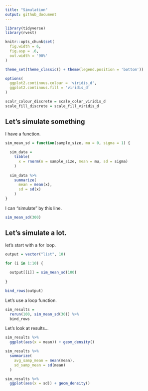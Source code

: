 ```yaml
---
title: "Simulation"
output: github_document
---
```


```r
library(tidyverse)
library(rvest)

knitr::opts_chunk$set(
  fig.width = 6,
  fig.asp = .6,
  out.width = '90%'
)

theme_set(theme_classic() + theme(legend.position = 'bottom'))

options(
  ggplot2.continous.colour = 'viridis_d',
  ggplot2.continous.fill = 'viridis_d'
)

scalr_colour_discrete = scale_color_viridis_d
scale_fill_discrete = scale_fill_viridis_d
```

## Let's simulate something

I have a function.

```r
sim_mean_sd = function(sample_size, mu = 0, sigma = 1) { 
  
  sim_data = 
    tibble(
      x = rnorm(n = sample_size, mean = mu, sd = sigma)
    )
  
  sim_data %>% 
    summarize(
      mean = mean(x),
      sd = sd(x)
    )
}
```

I can "simulate" by this line.

```r
sim_mean_sd(300)
```

## Let's simulate a lot.

let's start with a for loop.

```r
output = vector("list", 10)

for (i in 1:10) {
  
  output[[i]] = sim_mean_sd(100)
  
}

bind_rows(output)
```

Let's use a loop function.

```r
sim_results = 
  rerun(100, sim_mean_sd(30)) %>% 
  bind_rows
```

Let's look at results...

```r
sim_results %>% 
  ggplot(aes(x = mean)) + geom_density()

sim_results %>% 
  summarize(
    avg_samp_mean = mean(mean),
    sd_samp_mean = sd(mean)
  )

sim_results %>% 
  ggplot(aes(x = sd)) + geom_density()
```

